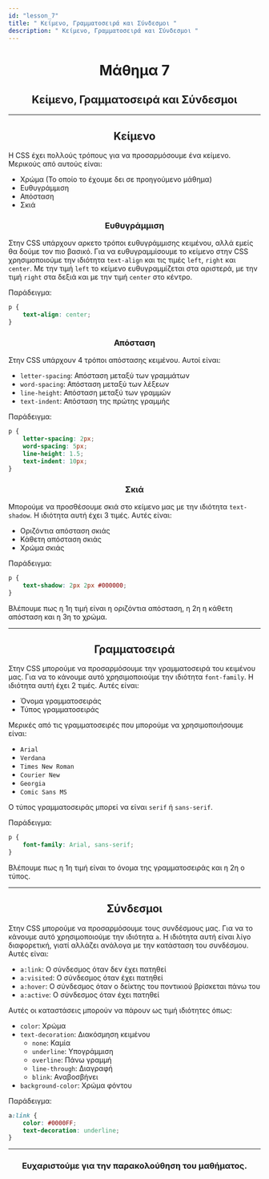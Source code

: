 ```yaml
---
id: "lesson_7"
title: " Κείμενο, Γραμματοσειρά και Σύνδεσμοι "
description: " Κείμενο, Γραμματοσειρά και Σύνδεσμοι "
---
```


<h1 style="text-align: center;"> Μάθημα 7 </h1>

<h2 style="text-align: center;"> Κείμενο, Γραμματοσειρά και Σύνδεσμοι </h2>

---

<h2 style="text-align: center;"> Κείμενο </h2>

Η CSS έχει πολλούς τρόπους για να προσαρμόσουμε ένα κείμενο.
Μερικούς από αυτούς είναι:

* Χρώμα (Το οποίο το έχουμε δει σε προηγούμενο μάθημα)
* Ευθυγράμμιση
* Απόσταση
* Σκιά

<h3 style="text-align: center;"> Ευθυγράμμιση </h3>

Στην CSS υπάρχουν αρκετο τρόποι ευθυγράμμισης κειμένου, αλλά εμείς θα δούμε τον πιο βασικό.
Για να ευθυγραμμίσουμε το κείμενο στην CSS χρησιμοποιούμε την ιδιότητα ```text-align``` και τις τιμές ```left```, ```right``` και ```center```.
Με την τιμή ```left``` το κείμενο ευθυγραμμίζεται στα αριστερά, με την τιμή ```right``` στα δεξιά και με την τιμή ```center``` στο κέντρο.

Παράδειγμα:

```css
p {
    text-align: center;
}
```

<h3 style="text-align: center;"> Απόσταση </h3>

Στην CSS υπάρχουν 4 τρόποι απόστασης κειμένου. Αυτοί είναι:

* ```letter-spacing```: Απόσταση μεταξύ των γραμμάτων
* ```word-spacing```: Απόσταση μεταξύ των λέξεων
* ```line-height```: Απόσταση μεταξύ των γραμμών
* ```text-indent```: Απόσταση της πρώτης γραμμής

Παράδειγμα: 

```css
p {
    letter-spacing: 2px;
    word-spacing: 5px;
    line-height: 1.5;
    text-indent: 10px;
}
```

<h3 style="text-align: center;"> Σκιά </h3>

Μπορούμε να προσθέσουμε σκιά στο κείμενο μας με την ιδιότητα ```text-shadow```.
Η ιδιότητα αυτή έχει 3 τιμές. Αυτές είναι:

* Οριζόντια απόσταση σκιάς
* Κάθετη απόσταση σκιάς
* Χρώμα σκιάς

Παράδειγμα:

```css
p {
    text-shadow: 2px 2px #000000;
}
```

Βλέπουμε πως η 1η τιμή είναι η οριζόντια απόσταση, η 2η η κάθετη απόσταση και η 3η το χρώμα.

---

<h2 style="text-align: center;"> Γραμματοσειρά </h2>

Στην CSS μπορούμε να προσαρμόσουμε την γραμματοσειρά του κειμένου μας.
Για να το κάνουμε αυτό χρησιμοποιούμε την ιδιότητα ```font-family```.
Η ιδιότητα αυτή έχει 2 τιμές. Αυτές είναι:

* Όνομα γραμματοσειράς
* Τύπος γραμματοσειράς

Μερικές από τις γραμματοσειρές που μπορούμε να χρησιμοποιήσουμε είναι:

* ```Arial```
* ```Verdana```
* ```Times New Roman```
* ```Courier New```
* ```Georgia```
* ```Comic Sans MS```

Ο τύπος γραμματοσειράς μπορεί να είναι ```serif``` ή ```sans-serif```.

Παράδειγμα:

```css
p {
    font-family: Arial, sans-serif;
}
```

Βλέπουμε πως η 1η τιμή είναι το όνομα της γραμματοσειράς και η 2η ο τύπος.

---

<h2 style="text-align: center;"> Σύνδεσμοι </h2>

Στην CSS μπορούμε να προσαρμόσουμε τους συνδέσμους μας.
Για να το κάνουμε αυτό χρησιμοποιούμε την ιδιότητα ```a```.
Η ιδιότητα αυτή είναι λίγο διαφορετική, γιατί αλλάζει ανάλογα με την κατάσταση του συνδέσμου.
Αυτές είναι:

* ```a:link```:     Ο σύνδεσμος όταν δεν έχει πατηθεί
* ```a:visited```:  Ο σύνδεσμος όταν έχει πατηθεί
* ```a:hover```:    Ο σύνδεσμος όταν ο δείκτης του ποντικιού βρίσκεται πάνω του
* ```a:active```:   Ο σύνδεσμος όταν έχει πατηθεί

Αυτές οι καταστάσεις μπορούν να πάρουν ως τιμή ιδιότητες όπως:

* ```color```: Χρώμα
* ```text-decoration```: Διακόσμηση κειμένου 
    - ```none```: Καμία
    - ```underline```: Υπογράμμιση
    - ```overline```: Πάνω γραμμή
    - ```line-through```: Διαγραφή
    - ```blink```: Αναβοσβήνει
* ```background-color```: Χρώμα φόντου

Παράδειγμα:

```css
a:link {
    color: #0000FF;
    text-decoration: underline;
}
```

---

<h3 style="text-align: center;"> Ευχαριστούμε για την παρακολούθηση του μαθήματος. </h3>